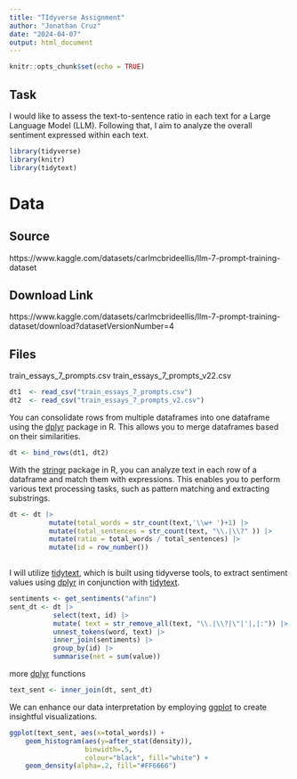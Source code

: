 ```yaml
---
title: "TIdyverse Assignment"
author: "Jonathan Cruz"
date: "2024-04-07"
output: html_document
---
```


```r
knitr::opts_chunk$set(echo = TRUE)
```



## Task

I would like to assess the text-to-sentence ratio in each text for a Large Language Model (LLM).
Following that, I aim to analyze the overall sentiment expressed within each text.

```r
library(tidyverse)
library(knitr)
library(tidytext)
```

# Data 


## Source 
https://www.kaggle.com/datasets/carlmcbrideellis/llm-7-prompt-training-dataset

## Download Link 
https://www.kaggle.com/datasets/carlmcbrideellis/llm-7-prompt-training-dataset/download?datasetVersionNumber=4

## Files 
train_essays_7_prompts.csv
train_essays_7_prompts_v22.csv


```r

dt1  <- read_csv("train_essays_7_prompts.csv")
dt2  <- read_csv("train_essays_7_prompts_v2.csv")
```



You can consolidate rows from multiple dataframes into one dataframe using the [dplyr]{.underline} package in R. This allows you to merge dataframes based on their similarities.

```r
dt <- bind_rows(dt1, dt2)
```


With the [stringr]{.underline} package in R, you can analyze text in each row of a dataframe and match them with expressions. This enables you to perform various text processing tasks, such as pattern matching and extracting substrings.


```r
dt <- dt |>
          mutate(total_words = str_count(text,'\\w+ ')+1) |>
          mutate(total_sentences = str_count(text, "\\.|\\?" )) |>
          mutate(ratio = total_words / total_sentences) |>
          mutate(id = row_number())
          
```


I will utilize [tidytext]{.underline}, which is built using tidyverse tools, to extract sentiment values using [dplyr]{.underline} in conjunction with [tidytext]{.underline}.


```r
sentiments <- get_sentiments("afinn")
sent_dt <- dt |>
           select(text, id) |>
           mutate( text = str_remove_all(text, "\\.|\\?|\"|'|,|:")) |>
           unnest_tokens(word, text) |>
           inner_join(sentiments) |> 
           group_by(id) |>
           summarise(net = sum(value))
```
more [dplyr]{.underline} functions

```r
text_sent <- inner_join(dt, sent_dt)
```



We can enhance our data interpretation by employing [ggplot]{.underline} to create insightful visualizations.

```r
ggplot(text_sent, aes(x=total_words)) + 
    geom_histogram(aes(y=after_stat(density)),     
                   binwidth=.5,
                   colour="black", fill="white") +
    geom_density(alpha=.2, fill="#FF6666")
```
